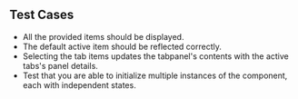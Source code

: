 ## Test Cases

- All the provided items should be displayed.
- The default active item should be reflected correctly.
- Selecting the tab items updates the tabpanel's contents with the active tabs's panel details.
- Test that you are able to initialize multiple instances of the component, each with independent states.
